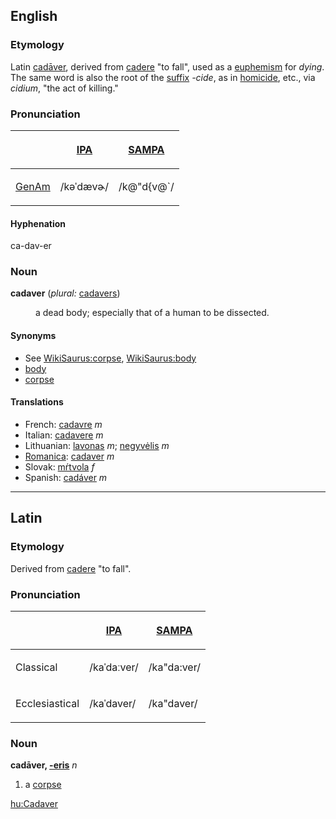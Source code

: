 ==English==
===Etymology===
Latin [[cadaver|cadāver]], derived from [[cadere]] "to fall", used as a [[euphemism]] for ''dying''. The same word is also the root of the [[suffix]] ''-cide'', as in [[homicide]], etc., via ''cidium'', "the act of killing."

===Pronunciation===
{| border=1 cellpadding=5
! !! [[w:IPA|IPA]] !! [[w:SAMPA|SAMPA]]
|-
! [[GenAm]]
| /kəˈdævɚ/ || /k@"d{v@`/
|}

====Hyphenation====
ca-dav-er

===Noun===
'''cadaver''' (''plural:'' [[cadaver]]s)
: a dead body; especially that of a human to be dissected.

====Synonyms====
*See [[WikiSaurus:corpse]], [[WikiSaurus:body]]
*[[body]]
*[[corpse]]

====Translations====
*French: [[cadavre]] ''m''
*Italian: [[cadavere]] ''m''
*Lithuanian: [[lavonas]] ''m''; [[negyvėlis]] ''m''
*[[Romanica]]: [[cadaver]] ''m''
*Slovak: [[mŕtvola]] ''f''
*Spanish: [[cadáver]] ''m''

----

==Latin==
===Etymology===
Derived from [[cadere]] "to fall".

===Pronunciation===
{| border=1 cellpadding=5
! !! [[w:IPA|IPA]] !! [[w:SAMPA|SAMPA]]
|-
! Classical
| /kaˈdaːver/ || /ka"da:ver/
|-
! Ecclesiastical
| /kaˈdaver/ || /ka"daver/
|}

===Noun===
'''cadāver, [[Wiktionary Appendix:Latin third declension|-eris]]''' ''n''
# a [[corpse]]

[[hu:Cadaver]]